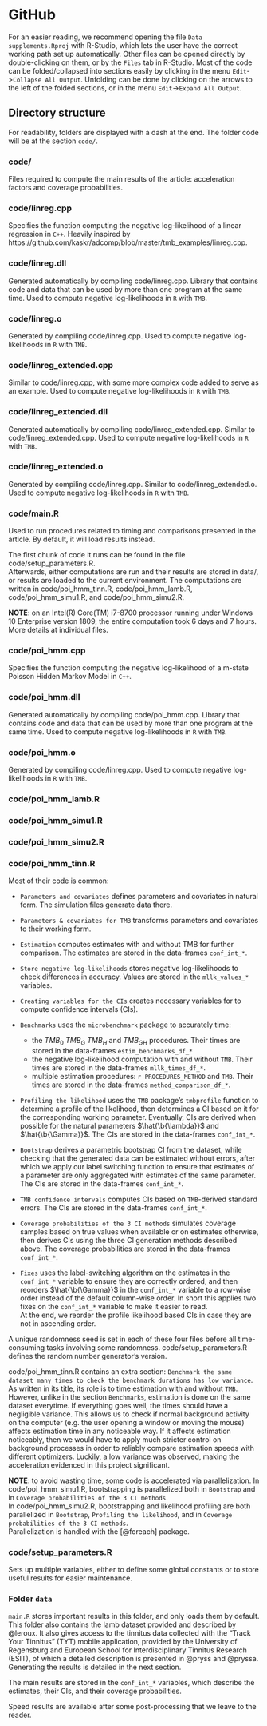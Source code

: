 # GitHub
For an easier reading, we recommend opening the file `Data supplements.Rproj` with R-Studio, which lets the user have the correct working path set up automatically.
Other files can be opened directly by double-clicking on them, or by the `Files` tab in R-Studio.
Most of the code can be folded/collapsed into sections easily by clicking in the menu `Edit`->`Collapse All Output`.
Unfolding can be done by clicking on the arrows to the left of the folded sections, or in the menu `Edit`->`Expand All Output`.

## Directory structure

For readability, folders are displayed with a dash at the end.
The folder code will be at the section `code/`.

### code/
Files required to compute the main results of the article: acceleration factors and coverage probabilities.

### code/linreg.cpp
Specifies the function computing the negative log-likelihood of a linear regression in `C++`.
Heavily inspired by https://github.com/kaskr/adcomp/blob/master/tmb_examples/linreg.cpp.

### code/linreg.dll
Generated automatically by compiling code/linreg.cpp.
Library that contains code and data that can be used by more than one program at the same time.
Used to compute negative log-likelihoods in `R` with `TMB`.

### code/linreg.o
Generated by compiling code/linreg.cpp.
Used to compute negative log-likelihoods in `R` with `TMB`.

### code/linreg_extended.cpp
Similar to code/linreg.cpp, with some more complex code added to serve as an example.
Used to compute negative log-likelihoods in `R` with `TMB`.

### code/linreg_extended.dll
Generated automatically by compiling code/linreg_extended.cpp.
Similar to code/linreg_extended.cpp.
Used to compute negative log-likelihoods in `R` with `TMB`.

### code/linreg_extended.o
Generated by compiling code/linreg.cpp.
Similar to code/linreg_extended.o.
Used to compute negative log-likelihoods in `R` with `TMB`.

### code/main.R
Used to run procedures related to timing and comparisons presented in the article.
By default, it will load results instead.

The first chunk of code it runs can be found in the file code/setup_parameters.R.\
Afterwards, either computations are run and their results are stored in data/, or results are loaded to the current environment.
The computations are written in code/poi_hmm_tinn.R, code/poi_hmm_lamb.R, code/poi_hmm_simu1.R, and code/poi_hmm_simu2.R.

**NOTE**: on an Intel(R) Core(TM) i7-8700 processor running under Windows 10 Enterprise
version 1809, the entire computation took 6 days and 7 hours.
More details at individual files.

### code/poi_hmm.cpp
Specifies the function computing the negative log-likelihood of a m-state Poisson Hidden Markov Model in `C++`.

### code/poi_hmm.dll
Generated automatically by compiling code/poi_hmm.cpp.
Library that contains code and data that can be used by more than one program at the same time.
Used to compute negative log-likelihoods in `R` with `TMB`.

### code/poi_hmm.o
Generated by compiling code/linreg.cpp.
Used to compute negative log-likelihoods in `R` with `TMB`.

### code/poi_hmm_lamb.R
### code/poi_hmm_simu1.R
### code/poi_hmm_simu2.R
### code/poi_hmm_tinn.R
Most of their code is common:

* `Parameters and covariates` defines parameters and covariates in natural form. The simulation files generate data there.
* `Parameters & covariates for TMB` transforms parameters and covariates to their working form.
* `Estimation` computes estimates with and without TMB for further comparison. The estimates are stored in the data-frames `conf_int_*`.
* `Store negative log-likelihoods` stores negative log-likelihoods to check differences in accuracy. Values are stored in the `mllk_values_*` variables.
* `Creating variables for the CIs` creates necessary variables for to compute confidence intervals (CIs).
* `Benchmarks` uses the `microbenchmark` package to accurately time:

    * the $TMB_0$ $TMB_G$ $TMB_H$ and $TMB_{GH}$ procedures. Their times are stored in the data-frames `estim_benchmarks_df_*`
    * the negative log-likelihood computation with and without `TMB`. Their times are stored in the data-frames `mllk_times_df_*`.
    * multiple estimation procedures: `r PROCEDURES_METHOD` and `TMB`. Their times are stored in the data-frames `method_comparison_df_*`.

* `Profiling the likelihood` uses the `TMB` package's `tmbprofile` function to determine a profile of the likelihood, then determines a CI based on it for the corresponding working parameter. Eventually, CIs are derived when possible for the natural parameters $\hat{\b{\lambda}}$ and $\hat{\b{\Gamma}}$. The CIs are stored in the data-frames `conf_int_*`.
* `Bootstrap` derives a parametric bootstrap CI from the dataset, while checking that the generated data can be estimated without errors, after which we apply our label switching function to ensure that estimates of a parameter are only aggregated with estimates of the same parameter. The CIs are stored in the data-frames `conf_int_*`.
* `TMB confidence intervals` computes CIs based on `TMB`-derived standard errors. The CIs are stored in the data-frames `conf_int_*`.
* `Coverage probabilities of the 3 CI methods` simulates coverage samples based on true values when available or on estimates otherwise, then derives CIs using the three CI generation methods described above. The coverage probabilities are stored in the data-frames `conf_int_*`.
* `Fixes` uses the label-switching algorithm on the estimates in the `conf_int_*` variable to ensure they are correctly ordered, and then reorders $\hat{\b{\Gamma}}$ in the `conf_int_*` variable to a row-wise order instead of the default column-wise order. In short this applies two fixes on the `conf_int_*` variable to make it easier to read.\
At the end, we reorder the profile likelihood based CIs in case they are not in ascending order.

A unique randomness seed is set in each of these four files before all time-consuming tasks involving some randomness.
code/setup_parameters.R defines the random number generator's version.

code/poi_hmm_tinn.R contains an extra section: `Benchmark the same dataset many times to check the benchmark durations has low variance`.
As written in its title, its role is to time estimation with and without `TMB`.
However, unlike in the section `Benchmarks`, estimation is done on the same dataset everytime.
If everything goes well, the times should have a negligible variance.
This allows us to check if normal background activity on the computer (e.g. the user opening a window or moving the mouse) affects estimation time in any noticeable way.
If it affects estimation noticeably, then we would have to apply much stricter control on background processes in order to reliably compare estimation speeds with different optimizers.
Luckily, a low variance was observed, making the acceleration evidenced in this project significant.

**NOTE**: to avoid wasting time, some code is accelerated via parallelization.
In code/poi_hmm_simu1.R, bootstrapping is parallelized both in `Bootstrap` and in `Coverage probabilities of the 3 CI methods`.\
In code/poi_hmm_simu2.R, bootstrapping and likelihood profiling are both parallelized in `Bootstrap`, `Profiling the likelihood`, and in `Coverage probabilities of the 3 CI methods`.\
Parallelization is handled with the [@foreach] package.

### code/setup_parameters.R
Sets up multiple variables, either to define some global constants or to store useful results for easier maintenance.




### Folder `data`
`main.R` stores important results in this folder, and only loads them by default.
This folder also contains the lamb dataset provided and described by @leroux.
It also gives access to the tinnitus data collected with the "Track Your Tinnitus" (TYT) mobile application, provided by the University of Regensburg and European School for Interdisciplinary Tinnitus Research (ESIT), of which a detailed description is presented in @pryss and @pryssa.
Generating the results is detailed in the next section.

The main results are stored in the `conf_int_*` variables, which describe the estimates, their CIs, and their coverage probabilities.

Speed results are available after some post-processing that we leave to the reader.